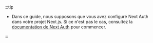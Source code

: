 :::tip

- Dans ce guide, nous supposons que vous avez configuré Next Auth dans votre projet Next.js. Si ce n'est pas le cas, consultez la [documentation de Next Auth](https://next-auth.js.org/getting-started/introduction) pour commencer.

:::
